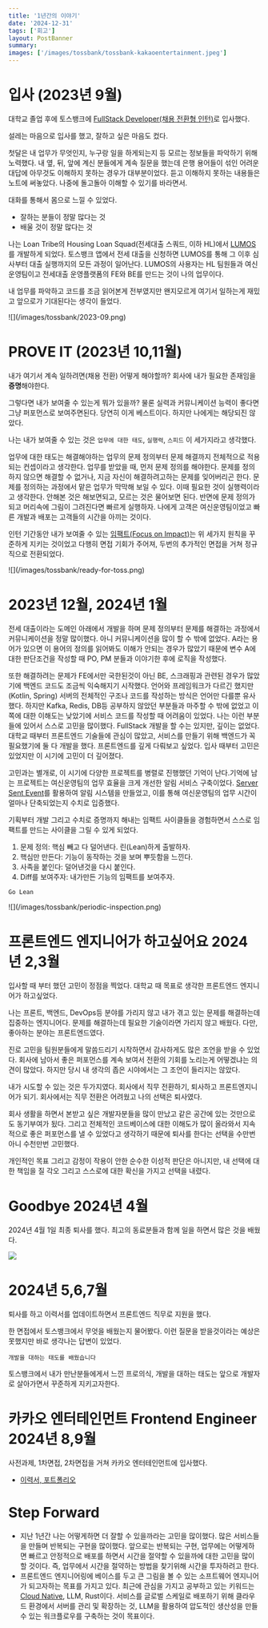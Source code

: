 ```yaml
---
title: '1년간의 이야기'
date: '2024-12-31'
tags: ['회고']
layout: PostBanner
summary:
images: ['/images/tossbank/tossbank-kakaoentertainment.jpeg']
---
```


# 입사 (2023년 9월)

대학교 졸업 후에 토스뱅크에 [FullStack Developer(채용 전환형 인턴)](https://toss.im/career/job-detail?job_id=5778130003&company=%ED%86%A0%EC%8A%A4%EB%B1%85%ED%81%AC&detailedPosition=Admin)로 입사했다.

설레는 마음으로 입사를 했고, 잘하고 싶은 마음도 컸다.

첫달은 내 업무가 무엇인지, 누구랑 일을 하게되는지 등 모르는 정보들을 파악하기 위해 노력했다. 내 옆, 뒤, 앞에 계신 분들에게 계속 질문을 했는데 은행 용어들이 섞인 어려운 대답에 아무것도 이해하지 못하는 경우가 대부분이었다.
듣고 이해하지 못하는 내용들은 노트에 써놓았다. 나중에 돌고돌아 이해할 수 있기를 바라면서.

대화를 통해서 몸으로 느낄 수 있었다.

- 잘하는 분들이 정말 많다는 것
- 배울 것이 정말 많다는 것

나는 Loan Tribe의 Housing Loan Squad(전세대출 스쿼드, 이하 HL)에서 [LUMOS](https://toss.tech/article/severdeveloper_dynamic_scraping)를 개발하게 되었다.
토스뱅크 앱에서 전세 대출을 신청하면 LUMOS를 통해 그 이후 심사부터 대출 실행까지의 모든 과정이 일어난다. LUMOS의 사용자는 HL 팀원들과 여신운영팀이고 전세대출 운영플랫폼의 FE와 BE를 만드는 것이 나의 업무이다.

내 업무를 파악하고 코드를 조금 읽어본게 전부였지만 왠지모르게 여기서 일하는게 재밌고 앞으로가 기대된다는 생각이 들었다.

<div className="mx-auto">![](/images/tossbank/2023-09.png)</div>

# PROVE IT (2023년 10,11월)

내가 여기서 계속 일하려면(채용 전환) 어떻게 해야할까? 회사에 내가 필요한 존재임을 **증명**해야한다.

그렇다면 내가 보여줄 수 있는게 뭐가 있을까? 물론 실력과 커뮤니케이션 능력이 좋다면 그냥 퍼포먼스로 보여주면된다. 당연히 이게 베스트이다. 하지만 나에게는 해당되진 않았다.

나는 내가 보여줄 수 있는 것은 `업무에 대한 태도`, `실행력`, `스피드` 이 세가지라고 생각했다.

업무에 대한 태도는 해결해야하는 업무의 문제 정의부터 문제 해결까지 전체적으로 적용되는 컨셉이라고 생각한다. 업무를 받았을 때, 먼저 문제 정의를 해야한다.
문제를 정의하지 않으면 해결할 수 없거나, 지금 자신이 해결하려고하는 문제를 잊어버리곤 한다. 문제를 정의하는 과정에서 맡은 업무가 막막해 보일 수 있다.
이때 필요한 것이 실행력이라고 생각한다. 안해본 것은 해보면되고, 모르는 것은 물어보면 된다. 반면에 문제 정의가 되고 머리속에 그림이 그려진다면 빠르게 실행하자.
나에게 고객은 여신운영팀이었고 빠른 개발과 배포는 고객들의 시간을 아끼는 것이다.

인턴 기간동안 내가 보여줄 수 있는 [임팩트(Focus on Impact)](https://toss.im/career/article/core-values-are-evolving)는 위 세가지 원칙을 꾸준하게 지키는 것이었고
다행히 면접 기회가 주어져, 두번의 추가적인 면접을 거쳐 정규직으로 전환되었다.

<div className="mx-auto">![](/images/tossbank/ready-for-toss.png)</div>

# 2023년 12월, 2024년 1월

전세 대출이라는 도메인 아래에서 개발을 하며 문제 정의부터 문제를 해결하는 과정에서 커뮤니케이션을 정말 많이했다. 아니 커뮤니케이션을 많이 할 수 밖에 없었다. A라는 용어가 있으면 이 용어의 정의를 읽어봐도 이해가 안되는 경우가 많았기 때문에 변수 A에 대한 판단조건을 작성할 때 PO, PM 분들과 이야기한 후에 로직을 작성했다.

또한 해결하려는 문제가 FE에서만 국한된것이 아닌 BE, 스크래핑과 관련된 경우가 많았기에 백엔드 코드도 조금씩 익숙해지기 시작했다. 언어와 프레임워크가 다르긴 했지만(Kotlin, Spring) 서버의 전체적인 구조나 코드를 작성하는 방식은 언어만 다를뿐 유사했다. 하지만 Kafka, Redis, DB등 공부하지 않았던 부분들과 마주할 수 밖에 없었고 이쪽에 대한 이해도는 낮았기에 서비스 코드를 작성할 때 어려움이 있었다. 나는 이런 부분들에 있어서 스스로 고민을 많이했다. FullStack 개발을 할 수는 있지만, 깊이는 없었다. 대학교 때부터 프론트엔드 기술들에 관심이 많았고, 서비스를 만들기 위해 백엔드가 꼭 필요했기에 둘 다 개발을 했다. 프론트엔드를 깊게 다뤄보고 싶었다. 입사 때부터 고민은 있었지만 이 시기에 고민이 더 깊어졌다.

고민과는 별개로, 이 시기에 다양한 프로젝트를 병렬로 진행했던 기억이 난다.기억에 남는 프로젝트는 여신운영팀의 업무 효율을 크게 개선한 알림 서비스 구축이었다. [Server Sent Event](https://developer.mozilla.org/ko/docs/Web/API/Server-sent_events/Using_server-sent_events)를 활용하여 알림 시스템을 만들었고, 이를 통해 여신운영팀의 업무 시간이 얼마나 단축되었는지 수치로 입증했다.

기획부터 개발 그리고 수치로 증명까지 해내는 임팩트 사이클들을 경험하면서 스스로 임팩트를 만드는 사이클을 그릴 수 있게 되었다.

1. 문제 정의: 핵심 빼고 다 덜어낸다. 린(Lean)하게 출발하자.
2. 핵심만 만든다: 기능이 동작하는 것을 보며 뿌듯함을 느낀다.
3. 사족을 붙인다: 덜어낸것을 다시 붙인다.
4. Diff를 보여주자: 내가만든 기능의 임팩트를 보여주자.

`Go Lean`

<div className="mx-auto">![](/images/tossbank/periodic-inspection.png)</div>

# 프론트엔드 엔지니어가 하고싶어요 2024년 2,3월

입사할 때 부터 했던 고민이 정점을 찍었다. 대학교 때 목표로 생각한 프론트엔드 엔지니어가 하고싶었다.

나는 프론트, 백엔드, DevOps등 분야를 가리지 않고 내가 겪고 있는 문제를 해결하는데 집중하는 엔지니어다.
문제를 해결하는데 필요한 기술이라면 가리지 않고 배웠다. 다만, 좋아하는 분야는 프론트엔드였다.

진로 고민을 팀원분들에게 말씀드리기 시작하면서 감사하게도 많은 조언을 받을 수 있었다. 회사에 남아서 좋은 퍼포먼스를 계속 보여서 전환의 기회를 노리는게 어떻겠냐는 의견이 많았다.
하지만 당시 내 생각의 좁은 시야에서는 그 조언이 들리지는 않았다.

내가 시도할 수 있는 것은 두가지였다. 회사에서 직무 전환하기, 퇴사하고 프론트엔지니어가 되기. 회사에서는 직무 전환은 어려웠고 나의 선택은 퇴사였다.

회사 생활을 하면서 본받고 싶은 개발자분들을 많이 만났고 같은 공간에 있는 것만으로도 동기부여가 됬다.
그리고 전체적인 코드베이스에 대한 이해도가 많이 올라와서 지속적으로 좋은 퍼포먼스를 낼 수 있었다고 생각하기 때문에 퇴사를 한다는 선택을 수만번 아니 수천만번 고민했다.

개인적인 목표 그리고 감정이 작용이 안한 순수한 이성적 판단은 아니지만, 내 선택에 대한 책임을 질 각오 그리고 스스로에 대한 확신을 가지고 선택을 내렸다.

# Goodbye 2024년 4월

2024년 4월 1일 최종 퇴사를 했다. 최고의 동료분들과 함께 일을 하면서 많은 것을 배웠다.

![](/images/tossbank/goodbye.jpg)

# 2024년 5,6,7월

퇴사를 하고 이력서를 업데이트하면서 프론트엔드 직무로 지원을 했다.

한 면접에서 토스뱅크에서 무엇을 배웠는지 물어봤다. 이런 질문을 받을것이라는 예상은 못했지만 바로 생각나는 답변이 있었다.

`개발을 대하는 태도를 배웠습니다`

토스뱅크에서 내가 만난분들에게서 느낀 프로의식, 개발을 대하는 태도는 앞으로 개발자로 살아가면서 꾸준하게 지키고자한다.

# 카카오 엔터테인먼트 Frontend Engineer 2024년 8,9월

사전과제, 1차면접, 2차면접을 거쳐 카카오 엔터테인먼트에 입사했다.

- [이력서, 포트폴리오](https://www.figma.com/design/BMLOut3xTwDaf7ayRQm4Hx/%EC%9D%B4%ED%98%84%EC%A7%84?node-id=0-1&t=6wwXtIRMzivcmG8j-1)

# Step Forward

- 지난 1년간 나는 어떻게하면 더 잘할 수 있을까라는 고민을 많이했다. 많은 서비스들을 만들며 반복되는 구현을 많이했다.
  앞으로는 반복되는 구현, 업무에는 어떻게하면 빠르고 안정적으로 배포를 하면서 시간을 절약할 수 있을까에 대한 고민을 많이할 것이다.
  즉, 업무에서 시간을 절약하는 방법을 찾기위해 시간을 투자하려고 한다.
- 프론트엔드 엔지니어링에 베이스를 두고 큰 그림을 볼 수 있는 소프트웨어 엔지니어가 되고자하는 목표를 가지고 있다.
  최근에 관심을 가지고 공부하고 있는 키워드는 [Cloud Native](https://aws.amazon.com/ko/what-is/cloud-native/), LLM, Rust이다.
  서비스를 글로벌 스케일로 배포하기 위해 클라우드 환경에서 서버를 관리 및 확장하는 것,
  LLM을 활용하여 압도적인 생산성을 만들 수 있는 워크플로우를 구축하는 것이 목표이다.

